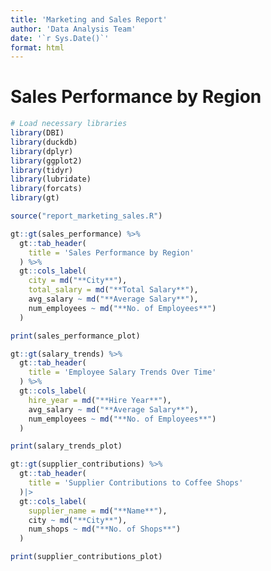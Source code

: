 ```yaml
---
title: 'Marketing and Sales Report'
author: 'Data Analysis Team'
date: '`r Sys.Date()`'
format: html
---
```


# Sales Performance by Region

```r
# Load necessary libraries
library(DBI)
library(duckdb)
library(dplyr)
library(ggplot2)
library(tidyr)
library(lubridate)
library(forcats)
library(gt)

source("report_marketing_sales.R")

```

```r
gt::gt(sales_performance) %>%
  gt::tab_header(
    title = 'Sales Performance by Region'
  ) %>% 
  gt::cols_label(
    city = md("**City**"),
    total_salary = md("**Total Salary**"),
    avg_salary ~ md("**Average Salary**"),
    num_employees ~ md("**No. of Employees**")
  )
```

```r
print(sales_performance_plot)
```

```r
gt::gt(salary_trends) %>%
  gt::tab_header(
    title = 'Employee Salary Trends Over Time'
  ) %>% 
  gt::cols_label(
    hire_year = md("**Hire Year**"),
    avg_salary ~ md("**Average Salary**"),
    num_employees ~ md("**No. of Employees**")
  )
```

```r
print(salary_trends_plot)
```

```r
gt::gt(supplier_contributions) %>%
  gt::tab_header(
    title = 'Supplier Contributions to Coffee Shops'
  )|>
  gt::cols_label(
    supplier_name = md("**Name**"),
    city ~ md("**City**"),
    num_shops ~ md("**No. of Shops**")
  )
```

```r
print(supplier_contributions_plot)
```
